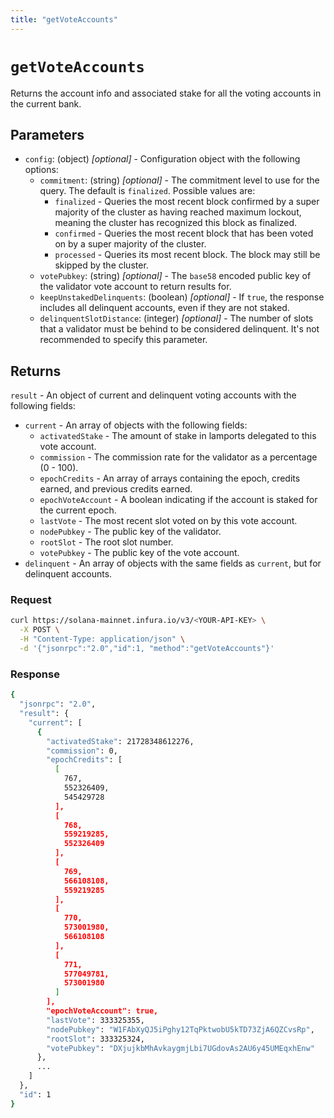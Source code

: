 ```yaml
---
title: "getVoteAccounts"
---
```



# `getVoteAccounts`

Returns the account info and associated stake for all the voting accounts in the current bank.

## Parameters

- `config`: (object) _[optional]_  - Configuration object with the following options:
    - `commitment`: (string) _[optional]_  - The commitment level to use for the query. The default is `finalized`. Possible values are:
        - `finalized` - Queries the most recent block confirmed by a super majority of the cluster as having
            reached maximum lockout, meaning the cluster has recognized this block as finalized.
        - `confirmed` - Queries the most recent block that has been voted on by a super majority of the cluster.
        - `processed` - Queries its most recent block. The block may still be skipped by the cluster.
    - `votePubkey`: (string) _[optional]_ - The `base58` encoded public key of the validator vote account to return results for.
    - `keepUnstakedDelinquents`: (boolean) _[optional]_ - If `true`, the response includes all delinquent
        accounts, even if they are not staked.
    - `delinquentSlotDistance`: (integer) _[optional]_ - The number of slots that a validator must be behind to be considered delinquent.
        It's not recommended to specify this parameter.

## Returns

`result` - An object of current and delinquent voting accounts with the following fields:
- `current` - An array of objects with the following fields:
    - `activatedStake` - The amount of stake in lamports delegated to this vote account.
    - `commission` - The commission rate for the validator as a percentage (0 - 100).
    - `epochCredits` - An array of arrays containing the epoch, credits earned, and previous credits earned.
    - `epochVoteAccount` - A boolean indicating if the account is staked for the current epoch.
    - `lastVote` - The most recent slot voted on by this vote account.
    - `nodePubkey` - The public key of the validator.
    - `rootSlot` - The root slot number.
    - `votePubkey` - The public key of the vote account.
- `delinquent` - An array of objects with the same fields as `current`, but for delinquent accounts.

### Request

<Tabs>
  <TabItem value="curl">

  ```bash
  curl https://solana-mainnet.infura.io/v3/<YOUR-API-KEY> \
    -X POST \
    -H "Content-Type: application/json" \
    -d '{"jsonrpc":"2.0","id":1, "method":"getVoteAccounts"}'
   ```

  </TabItem>
</Tabs>

### Response

<Tabs>
  <TabItem value="JSON">

  ```bash
  {
    "jsonrpc": "2.0",
    "result": {
      "current": [
        {
          "activatedStake": 21728348612276,
          "commission": 0,
          "epochCredits": [
            [
              767,
              552326409,
              545429728
            ],
            [
              768,
              559219285,
              552326409
            ],
            [
              769,
              566108108,
              559219285
            ],
            [
              770,
              573001980,
              566108108
            ],
            [
              771,
              577049781,
              573001980
            ]
          ],
          "epochVoteAccount": true,
          "lastVote": 333325355,
          "nodePubkey": "W1FAbXyQJ5iPghy12TqPktwobU5kTD73ZjA6QZCvsRp",
          "rootSlot": 333325324,
          "votePubkey": "DXjujkbMhAvkaygmjLbi7UGdovAs2AU6y45UMEqxhEnw"
        },
        ...
      ]
    },
    "id": 1
  }
  ```

  </TabItem>
</Tabs>